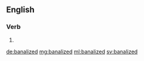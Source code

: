 ==English==

===Verb===
{{head|en|verb form}}

# {{en-past of|banalize}}

[[de:banalized]]
[[mg:banalized]]
[[ml:banalized]]
[[sv:banalized]]